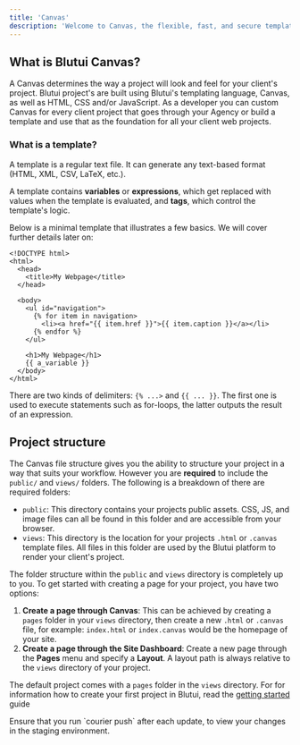 ```yaml
---
title: 'Canvas'
description: 'Welcome to Canvas, the flexible, fast, and secure template engine for Blutui.'
---
```


## What is Blutui Canvas?

A Canvas determines the way a project will look and feel for your client's project. Blutui project's are built using Blutui's templating language, Canvas, as well as HTML, CSS and/or JavaScript. As a developer you can custom Canvas for every client project that goes through your Agency or build a template and use that as the foundation for all your client web projects.

### What is a template?

A template is a regular text file. It can generate any text-based format (HTML, XML, CSV, LaTeX, etc.).

A template contains **variables** or **expressions**, which get replaced with values when the template is evaluated, and **tags**, which control the template's logic.

Below is a minimal template that illustrates a few basics. We will cover further details later on:

```canvas
<!DOCTYPE html>
<html>
  <head>
    <title>My Webpage</title>
  </head>

  <body>
    <ul id="navigation">
      {% for item in navigation>
        <li><a href="{{ item.href }}">{{ item.caption }}</a></li>
      {% endfor %}
    </ul>

    <h1>My Webpage</h1>
    {{ a_variable }}
  </body>
</html>
```

There are two kinds of delimiters: `{% ...>` and `{{ ... }}`. The first one is used to execute statements such as for-loops, the latter outputs the result of an expression.

## Project structure

The Canvas file structure gives you the ability to structure your project in a way that suits your workflow. However you are **required** to include the `public/` and `views/` folders. The following is a breakdown of there are required folders:

- `public`: This directory contains your projects public assets. CSS, JS, and image files can all be found in this folder and are accessible from your browser.
- `views`: This directory is the location for your projects `.html` or `.canvas` template files. All files in this folder are used by the Blutui platform to render your client's project.

The folder structure within the `public` and `views` directory is completely up to you. To get started with creating a page for your project, you have two options:

1. **Create a page through Canvas**: This can be achieved by creating a `pages` folder in your `views` directory, then create a new `.html` or `.canvas` file, for example: `index.html` or `index.canvas` would be the homepage of your site.
2. **Create a page through the Site Dashboard**: Create a new page through the **Pages** menu and specify a **Layout**. A layout path is always relative to the `views` directory of your project.

The default project comes with a `pages` folder in the `views` directory. For for information how to create your first project in Blutui, read the [getting started](/docs/getting-started/create) guide

<Callout>
Ensure that you run `courier push` after each update, to view your changes in the staging environment.
</Callout>
